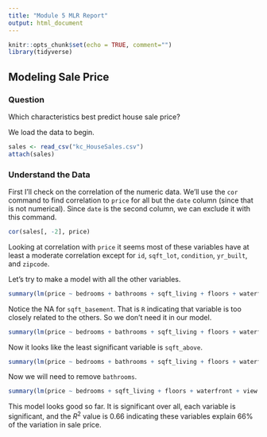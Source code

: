 ```yaml
---
title: "Module 5 MLR Report"
output: html_document
---
```


```r
knitr::opts_chunk$set(echo = TRUE, comment="")
library(tidyverse)
```


## Modeling Sale Price

### Question
Which characteristics best predict house sale price?

We load the data to begin.
```r
sales <- read_csv("kc_HouseSales.csv")
attach(sales)
```

### Understand the Data

First I'll check on the correlation of the numeric data.  We'll use the `cor` command to find correlation to `price` for all but the `date` column (since that is not numerical).  Since `date` is the second column, we can exclude it with this command.

```r
cor(sales[, -2], price)
```

Looking at correlation with `price` it seems most of these variables have at least a moderate correlation except for `id`, `sqft_lot`, `condition`, `yr_built`, and `zipcode`.  

Let's try to make a model with all the other variables.
```r
summary(lm(price ~ bedrooms + bathrooms + sqft_living + floors + waterfront + view + grade + sqft_above + sqft_basement + yr_renovated + lat))
```

Notice the NA for `sqft_basement`. That is `R` indicating that variable is too closely related to the others. So we don't need it in our model.
```r
summary(lm(price ~ bedrooms + bathrooms + sqft_living + floors + waterfront + view + grade + sqft_above + yr_renovated + lat))
```

Now it looks like the least significant variable is `sqft_above`.
```r
summary(lm(price ~ bedrooms + bathrooms + sqft_living + floors + waterfront + view + grade + yr_renovated + lat))
```

Now we will need to remove `bathrooms`.
```r
summary(lm(price ~ bedrooms + sqft_living + floors + waterfront + view + grade + yr_renovated + lat))
```

This model looks good so far. It is significant over all, each variable is significant, and the $R^2$ value is 0.66 indicating these variables explain 66% of the variation in sale price.
